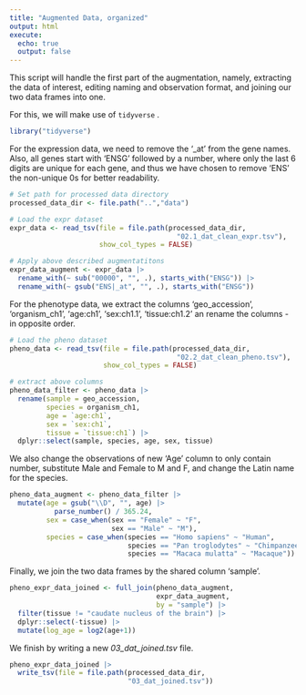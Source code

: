 ```yaml
---
title: "Augmented Data, organized"
output: html 
execute:
  echo: true
  output: false
---
```


This script will handle the first part of the augmentation, namely, extracting the data of interest, editing naming and observation format, and joining our two data frames into one.

For this, we will make use of `tidyverse` .

```r
library("tidyverse")
```

For the expression data, we need to remove the '\_at' from the gene names. Also, all genes start with 'ENSG' followed by a number, where only the last 6 digits are unique for each gene, and thus we have chosen to remove 'ENS' the non-unique 0s for better readability.

```r
# Set path for processed data directory
processed_data_dir <- file.path("..","data")

# Load the expr dataset
expr_data <- read_tsv(file = file.path(processed_data_dir,
                                         "02.1_dat_clean_expr.tsv"),
                      show_col_types = FALSE)

# Apply above described augmentatitons
expr_data_augment <- expr_data |>
  rename_with(~ sub("00000", "", .), starts_with("ENSG")) |>
  rename_with(~ gsub("ENS|_at", "", .), starts_with("ENSG"))
```

For the phenotype data, we extract the columns 'geo_accession', 'organism_ch1', 'age:ch1', 'sex:ch1.1', 'tissue:ch1.2' an rename the columns - in opposite order.

```r
# Load the pheno dataset
pheno_data <- read_tsv(file = file.path(processed_data_dir,
                                         "02.2_dat_clean_pheno.tsv"),
                       show_col_types = FALSE)

# extract above columns
pheno_data_filter <- pheno_data |>
  rename(sample = geo_accession,
         species = organism_ch1,
         age = `age:ch1`,
         sex = `sex:ch1`,
         tissue = `tissue:ch1`) |>
  dplyr::select(sample, species, age, sex, tissue)
```

We also change the observations of new 'Age' column to only contain number, substitute Male and Female to M and F, and change the Latin name for the species.

```r
pheno_data_augment <- pheno_data_filter |>
  mutate(age = gsub("\\D", "", age) |>
           parse_number() / 365.24,
         sex = case_when(sex == "Female" ~ "F",
                         sex == "Male" ~ "M"),
         species = case_when(species == "Homo sapiens" ~ "Human",
                             species == "Pan troglodytes" ~ "Chimpanzee",
                             species == "Macaca mulatta" ~ "Macaque"))
```

Finally, we join the two data frames by the shared column 'sample'.

```r
pheno_expr_data_joined <- full_join(pheno_data_augment,
                                    expr_data_augment,
                                    by = "sample") |>
  filter(tissue != "caudate nucleus of the brain") |>
  dplyr::select(-tissue) |>
  mutate(log_age = log2(age+1))
```

We finish by writing a new *03_dat_joined.tsv* file.

```r
pheno_expr_data_joined |>
  write_tsv(file = file.path(processed_data_dir,
                             "03_dat_joined.tsv"))
```
